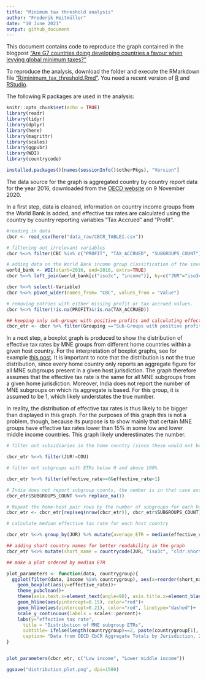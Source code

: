 ```yaml
---
title: "Minimum tax threshold analysis"
author: "Frederik Heitmüller"
date: "10 June 2021"
output: github_document
---
```


This document contains code to reproduce the graph contained in the blogpost ["Are G7 countries doing developing countries a favour when levying global minimum taxes?"](http://globtaxgov.weblog.leidenuniv.nl/2021/06/10/are-g7-countries-doing-developing-countries-a-favour-when-levying-global-minimum-taxes/)

To reproduce the analysis, download the folder and execute the RMarkdown file ["R/minimum_tax_threshold.Rmd"](https://github.com/fheitmueller/cbcrdata/blob/main/R/minimum_tax_threshold.Rmd). You need a recent version of [R](https://www.r-project.org/) and [RStudio](https://www.rstudio.com/). 

The following R packages are used in the analysis:

```r
knitr::opts_chunk$set(echo = TRUE)
library(readr)
library(tidyr)
library(dplyr)
library(here)
library(magrittr)
library(scales)
library(ggpubr)
library(WDI)
library(countrycode)
```

```r
installed.packages()[names(sessionInfo()$otherPkgs), "Version"]
```

The data source for the graph is aggregated country by country report data for the year 2016, downloaded from the [OECD website](https://stats.oecd.org/Index.aspx?DataSetCode=CBCR_TABLEI) on 9 November 2020.

In a first step, data is cleaned, information on country income groups from the World Bank is added, and effective tax rates are calculated using the country by country reporting variables "Tax Accrued" and "Profit". 

```r

#reading in data
cbcr <- read_csv(here("data_raw/CBCR_TABLEI.csv"))

# filtering out irrelevant variables
cbcr %<>% filter(CBC %in% c("PROFIT", "TAX_ACCRUED", "SUBGROUPS_COUNT"))

# adding data on the World Bank income group classification of the investment-receiving jurisdictions, 
world_bank <- WDI(start=2016, end=2016, extra=TRUE)
cbcr %<>% left_join(world_bank[c("iso3c", "income")], by=c("JUR"="iso3c"))

cbcr %<>% select(-Variable)
cbcr %<>% pivot_wider(names_from= "CBC", values_from = "Value")

# removing entries with either missing profit or tax accrued values.
cbcr %<>% filter(!is.na(PROFIT)&!is.na(TAX_ACCRUED))

## keeping only sub-groups with positive profits and calculating effective tax rates
cbcr_etr <- cbcr %>% filter(Grouping =="Sub-Groups with positive profits") %>% mutate(effective_rate = TAX_ACCRUED / PROFIT)

```

In a next step, a boxplot graph is produced to show the distribution of effective tax rates by MNE groups from different home countries within a given host country. For the interpretation of boxplot graphs, see for example [this post](https://www.dummies.com/education/math/statistics/what-a-boxplot-can-tell-you-about-a-statistical-data-set/).
It is important to note that the distribution is not the true distribution, since every home country only reports an aggregate figure for all MNE subgroups present in a given host jurisdiction. The graph therefore assumes that the effective tax rate is the same for all MNE subgroups from a given home jurisdiction.  Moreover, India does not report the number of MNE subgroups on which its aggregate is based. For this group, it is assumed to be 1, which likely understates the true number. 

In reality, the distribution of effective tax rates is thus likely to be bigger than displayed in this graph. For the purposes of this graph this is not a problem, though, because its purpose is to show mainly that certain MNE groups have effective tax rates lower than 15% in some low and lower middle income countries. This graph likely underestimates the number. 


```r


# filter out subsidiaries in the home country (since these would not be affected by a minimum tax)

cbcr_etr %<>% filter(JUR!=COU)

# filter out subgroups with ETRs below 0 and above 100%

cbcr_etr %<>% filter(effective_rate>=0&effective_rate<1)

# India does not report subgroup counts, the number is in that case assumed to be 1 for all jurisdictions ()
cbcr_etr$SUBGROUPS_COUNT %<>% replace_na(1)

# Repeat the home-host pair rows by the number of subgroups for each home-host datapoint. Each row now represents one MNE subgroup. Attention this assumes that each subgroup from a given home jurisdiction has the same ETR, which likely not the case. The distribution is thus artificially narrowed. Moreover, subgroups from India are likely to be underrepresented in the data. This needs to be considered when interpreting the data.
cbcr_etr <- cbcr_etr[rep(seq(nrow(cbcr_etr)), cbcr_etr$SUBGROUPS_COUNT),]

# calculate median effective tax rate for each host country 

cbcr_etr %<>% group_by(JUR) %>% mutate(average_ETR = median(effective_rate, na.rm=TRUE)) 

## adding short country names for better readability in the graph
cbcr_etr %<>% mutate(short_name = countrycode(JUR, "iso3c", "cldr.short.en"))

## make a plot ordered by median ETR

plot_parameters <- function(data, countrygroup){
  ggplot(filter(data, income %in% countrygroup), aes(x=reorder(short_name, average_ETR)))+
    geom_boxplot(aes(y=effective_rate))+
    theme_pubclean()+
    theme(axis.text.x=element_text(angle=90), axis.title.x=element_blank())+
    geom_hline(aes(yintercept=0.15), color="red")+
    geom_hline(aes(yintercept=0.21), color="red", linetype="dashed")+
    scale_y_continuous(labels = scales::percent)+
    labs(y="effective tax rate",
      title = "Distribution of MNE subgroup ETRs",
      subtitle= ifelse(length(countrygroup)==2, paste(countrygroup[1], "and", countrygroup[2], "host countries"), paste(countrygroup, "host countries")),
      caption= "Data from OECD CbCR Aggregate Totals by Jurisdiction, 2016, sub-groups with positive profits.\n ETR = Tax Accrued / Profit. Negative tax rates and rates above 100% have been removed.\n  One point in the distribution is one MNE subgroup, assuming the same ETR for subgroups from the same home country.\n Red line = 15%, dashed red line = 21%")
}


plot_parameters(cbcr_etr, c("Low income", "Lower middle income"))

ggsave("distribution_plot.png", dpi=1500)
```

